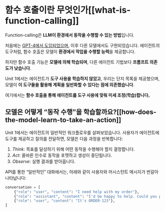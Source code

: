 # 함수 호출이란 무엇인가[[what-is-function-calling]]



Function-calling은 **LLM이 환경에서 동작을 수행할 수 있는 방법**입니다. 

처음에는 [GPT-4에서 도입되었으며](https://openai.com/index/function-calling-and-other-api-updates/), 이후 다른 모델에서도 구현되었습니다.
에이전트의 도구처럼, 함수 호출은 모델이 **환경에서 작업을 수행할 능력**을 제공합니다. 

하지만 함수 호출 기능은 **모델에 의해 학습되며**, 다른 에이전트 기법보다 **프롬프트 의존도가 낮습니다**.

Unit 1에서는 에이전트가 **도구 사용을 학습하지 않았고**, 우리는 단지 목록을 제공했으며, 모델이 **이 도구들을 활용해 계획을 일반화할 수 있다는 점에 의존했습니다**. 

여기에서는 **함수 호출을 통해 에이전트를 도구 사용에 맞춰 미세 조정(학습)합니다**。


## 모델은 어떻게 “동작 수행”을 학습할까요?[[how-does-the-model-learn-to-take-an-action]]

Unit 1에서는 에이전트의 일반적인 워크플로우를 살펴보았습니다. 사용자가 에이전트에 도구를 제공하고 질의를 전달하면, 모델은 다음 과정을 반복합니다:

1. *Think*: 목표를 달성하기 위해 어떤 동작을 수행해야 할지 결정합니다.  
2. *Act*: 올바른 인수로 동작을 포맷하고 생성이 중단됩니다.  
3. *Observe*: 실행 결과를 받아옵니다.


API를 통한 “일반적인” 대화에서는, 아래와 같이 사용자와 어시스턴트 메시지가 번갈아 나타납니다:

```python
conversation = [
    {"role": "user", "content": "I need help with my order"},
    {"role": "assistant", "content": "I'd be happy to help. Could you provide your order number?"},
    {"role": "user", "content": "It's ORDER-123"},
]